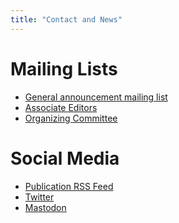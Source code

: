 ```yaml
---
title: "Contact and News"
---
```


# Mailing Lists

  * [General announcement mailing list](https://groups.google.com/g/jovi-general)
  * [Associate Editors](mailto:editors@journalovi.org)
  * [Organizing Committee](mailto:organizers@journalovi.org)
  
# Social Media

  * [Publication RSS Feed](https://journals.aau.dk/index.php/jovi/gateway/plugin/WebFeedGatewayPlugin/rss2)
  * [Twitter](https://twitter.com/journalovi)
  * [Mastodon](https://hci.social/@journalovi)
